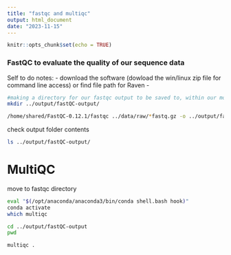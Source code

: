 ```yaml
---
title: "fastqc and multiqc"
output: html_document
date: "2023-11-15"
---
```


```r
knitr::opts_chunk$set(echo = TRUE)
```

### FastQC to evaluate the quality of our sequence data

Self to do notes: - download the software (dowload the win/linux zip file for command line access) or find file path for Raven -

```bash

#making a directory for our fastqc output to be saved to, within our more general 'output' directory
mkdir ../output/fastQC-output/

```

```bash

/home/shared/FastQC-0.12.1/fastqc ../data/raw/*fastq.gz -o ../output/fastQC-output/
```

check output folder contents

```bash

ls ../output/fastQC-output/

```

# MultiQC

move to fastqc directory

```bash

eval "$(/opt/anaconda/anaconda3/bin/conda shell.bash hook)"
conda activate
which multiqc 

cd ../output/fastQC-output
pwd

multiqc .

```
